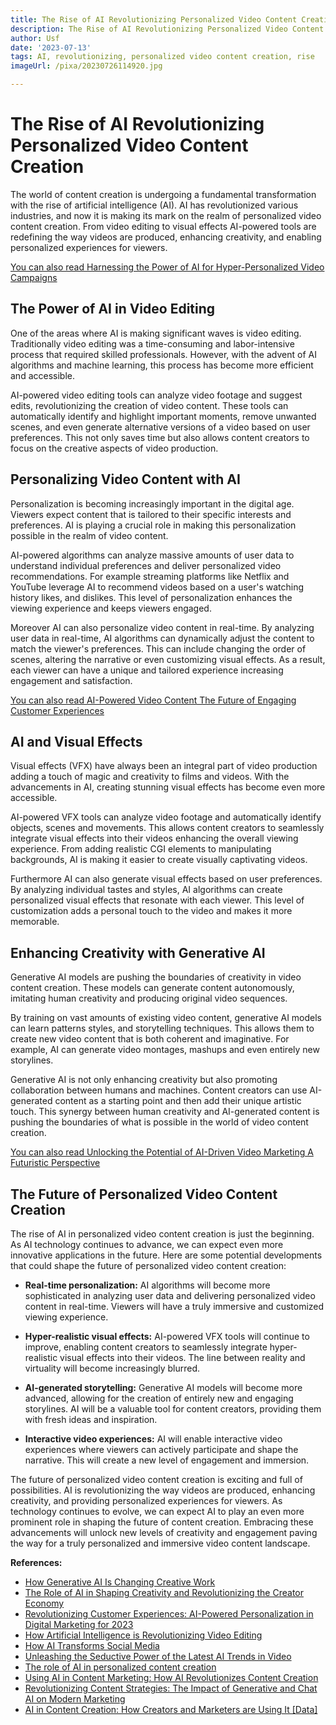 ```yaml
---
title: The Rise of AI Revolutionizing Personalized Video Content Creation
description: The Rise of AI Revolutionizing Personalized Video Content Creation
author: Usf
date: '2023-07-13'
tags: AI, revolutionizing, personalized video content creation, rise
imageUrl: /pixa/20230726114920.jpg

---
```

# The Rise of  AI Revolutionizing Personalized Video Content Creation

The world of content creation is undergoing a fundamental transformation with the rise of artificial  intelligence (AI). AI has revolutionized various industries, and now it is making its mark on the  realm of personalized video content  creation. From video editing to visual effects AI-powered tools are  redefining the way videos are produced, enhancing creativity, and enabling personalized experiences for viewers.

[You can also  read Harnessing the Power of AI for Hyper-Personalized Video Campaigns](Harnessing%20the%20Power%20of%20AI%20for%20Hyper-Personalized%20Video%20Campaigns)


## The Power of  AI in Video Editing

One of the areas where AI is making  significant waves is video editing. Traditionally video editing was a time-consuming and  labor-intensive process  that required skilled professionals. However, with  the advent  of AI algorithms and machine learning, this process has become more efficient and accessible.

AI-powered  video editing tools can  analyze video footage and suggest edits, revolutionizing  the creation  of video content. These tools can automatically identify and  highlight important moments, remove unwanted scenes, and even generate alternative versions of a video based on user preferences. This not only saves time but also allows content creators to focus on the creative  aspects of video production.

## Personalizing Video  Content with AI

Personalization is becoming increasingly important in the  digital  age. Viewers expect content that is tailored to their specific interests and preferences. AI is playing a crucial role in making this personalization possible in the realm of video content.

AI-powered algorithms can analyze massive amounts  of user data to understand individual preferences and deliver personalized video recommendations. For example  streaming platforms like Netflix and YouTube leverage AI to recommend videos  based on a user's watching history  likes,  and dislikes. This  level of personalization enhances the viewing experience and keeps viewers engaged.

Moreover AI can also personalize video content in real-time. By analyzing  user data in real-time, AI algorithms can dynamically adjust the content to match the viewer's preferences. This can include changing the order of scenes, altering the narrative or even  customizing visual effects. As a result, each viewer can have a unique and tailored experience  increasing engagement and satisfaction.

[You can also  read AI-Powered Video Content  The Future of Engaging Customer Experiences](AI-Powered%20Video%20Content%20The%20Future%20of%20Engaging%20Customer%20Experiences)


## AI and Visual  Effects

Visual effects (VFX) have always been an integral part of  video  production adding a touch of magic and creativity  to films  and videos. With the  advancements in AI, creating stunning visual effects  has become even more accessible.

AI-powered VFX  tools can analyze video footage and automatically identify objects,  scenes and  movements. This allows content creators to seamlessly integrate visual effects into their videos enhancing the overall viewing experience. From adding realistic CGI elements to manipulating backgrounds, AI is  making it easier to create visually captivating videos.

Furthermore AI can also generate visual effects based  on user preferences.  By analyzing individual tastes and styles, AI algorithms can create personalized  visual effects that  resonate with each viewer. This level of customization  adds a personal  touch to the  video and makes it more memorable.

## Enhancing Creativity with Generative  AI

Generative  AI models are  pushing the boundaries of creativity in video  content creation. These models can generate content autonomously, imitating human creativity and producing original video sequences.

By training on vast amounts of existing video content, generative  AI models can learn patterns styles, and  storytelling techniques. This allows them to create new video content that is both coherent and imaginative. For  example, AI can generate video montages, mashups and even entirely new storylines.

Generative AI is not only enhancing creativity but also promoting collaboration between humans and machines. Content  creators can  use AI-generated content as a starting point and then add their unique artistic touch. This synergy between human creativity and  AI-generated content is pushing the boundaries  of what is possible in the world  of video content creation.

[You can also read  Unlocking the Potential of AI-Driven Video  Marketing A Futuristic Perspective](Unlocking%20the%20Potential%20of%20AI-Driven%20Video%20Marketing%20A%20Futuristic%20Perspective)


##  The Future of Personalized Video Content  Creation

The rise of AI in personalized video content creation is just the beginning. As AI technology continues to advance, we can expect even more  innovative applications in the future. Here are some potential developments that could shape the future of personalized  video content creation:

- **Real-time personalization:** AI algorithms will become more  sophisticated in analyzing user  data and delivering personalized video content in real-time. Viewers will have a truly immersive and customized viewing experience.

- **Hyper-realistic visual effects:** AI-powered VFX tools will continue  to improve, enabling content creators to seamlessly integrate hyper-realistic  visual effects into their  videos. The line between reality and virtuality will become  increasingly  blurred.

- **AI-generated storytelling:** Generative AI  models will become more  advanced, allowing for the creation of entirely  new and engaging storylines. AI will be a valuable tool  for content creators,  providing them with fresh ideas and inspiration.

- **Interactive video experiences:** AI will enable  interactive video experiences where viewers can actively participate and shape the narrative. This will create a new level of engagement and immersion.

The future of personalized video content creation is exciting and full of possibilities. AI is revolutionizing  the way videos are produced, enhancing creativity, and providing personalized experiences for viewers. As  technology continues to evolve, we can expect AI  to play an even more prominent role in shaping the future of  content creation. Embracing these advancements will unlock new levels of  creativity and engagement paving  the way for a truly personalized and immersive video content landscape.

**References:**
- [How Generative AI Is  Changing Creative Work](https://hbr.org/2022/11/how-generative-ai-is-changing-creative-work)
- [The Role of AI in Shaping  Creativity and Revolutionizing the Creator Economy](https://www.nasdaq.com/articles/the-role-of-ai-in-shaping-creativity-and-revolutionizing-the-creator-economy)
- [Revolutionizing Customer Experiences:  AI-Powered Personalization in  Digital Marketing  for 2023](https://www.linkedin.com/pulse/revolutionizing-customer-experiences-ai-powered-personalization)
- [How Artificial Intelligence is Revolutionizing Video Editing](https://adigitalboom.com/artificial-intelligence-revolutionising-video-editing/)
- [How AI Transforms  Social  Media](https://www.forbes.com/sites/forbestechcouncil/2023/03/16/how-ai-transforms-social-media/?sh=4525c8971f30)
-  [Unleashing the Seductive Power of the Latest AI Trends in Video](https://cielo24.com/2023/05/unleashing-the-seductive-power-latest-ai-trends-in-video/)
- [The role of AI in personalized content creation](https://aicontentfy.com/en/blog/role-of-ai-in-personalized-content-creation)
- [Using AI  in Content Marketing: How AI Revolutionizes Content Creation](https://blog.aspiration.marketing/en/how-ai-revolutionizes-content-creation-in-marketing)
- [Revolutionizing Content Strategies: The Impact of Generative and Chat AI on Modern Marketing](https://contently.com/2023/06/21/humans-vs-bots-who-controls-the-internet/)
- [AI in Content Creation:  How Creators and Marketers are Using It [Data]](https://blog.hubspot.com/marketing/ai-in-content-marketing)
